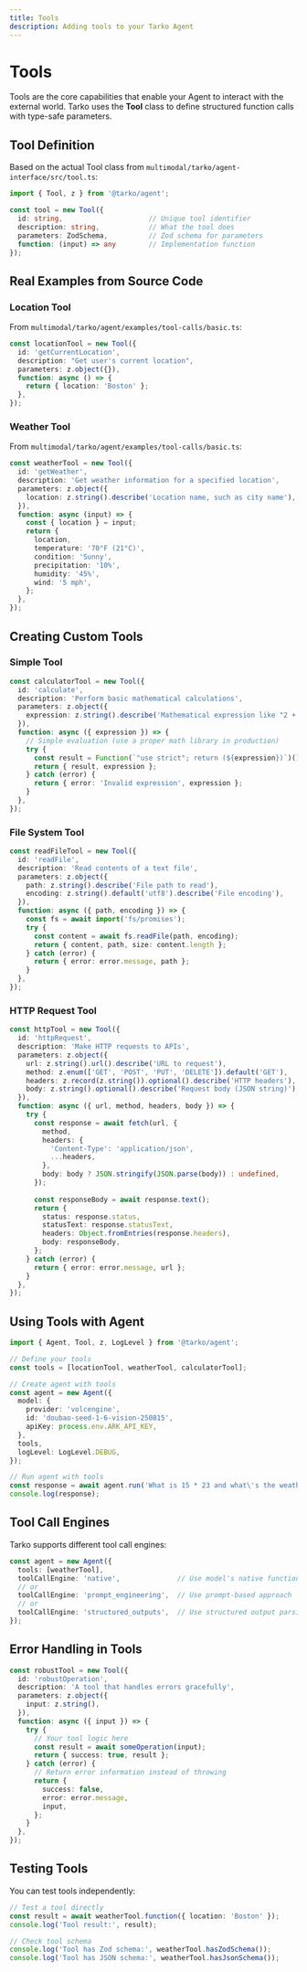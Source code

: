```yaml
---
title: Tools
description: Adding tools to your Tarko Agent
---
```


# Tools

Tools are the core capabilities that enable your Agent to interact with the external world. Tarko uses the **Tool** class to define structured function calls with type-safe parameters.

## Tool Definition

Based on the actual Tool class from `multimodal/tarko/agent-interface/src/tool.ts`:

```typescript
import { Tool, z } from '@tarko/agent';

const tool = new Tool({
  id: string,                     // Unique tool identifier
  description: string,            // What the tool does
  parameters: ZodSchema,          // Zod schema for parameters
  function: (input) => any        // Implementation function
});
```

## Real Examples from Source Code

### Location Tool

From `multimodal/tarko/agent/examples/tool-calls/basic.ts`:

```typescript
const locationTool = new Tool({
  id: 'getCurrentLocation',
  description: "Get user's current location",
  parameters: z.object({}),
  function: async () => {
    return { location: 'Boston' };
  },
});
```

### Weather Tool

From `multimodal/tarko/agent/examples/tool-calls/basic.ts`:

```typescript
const weatherTool = new Tool({
  id: 'getWeather',
  description: 'Get weather information for a specified location',
  parameters: z.object({
    location: z.string().describe('Location name, such as city name'),
  }),
  function: async (input) => {
    const { location } = input;
    return {
      location,
      temperature: '70°F (21°C)',
      condition: 'Sunny',
      precipitation: '10%',
      humidity: '45%',
      wind: '5 mph',
    };
  },
});
```

## Creating Custom Tools

### Simple Tool

```typescript
const calculatorTool = new Tool({
  id: 'calculate',
  description: 'Perform basic mathematical calculations',
  parameters: z.object({
    expression: z.string().describe('Mathematical expression like "2 + 2"'),
  }),
  function: async ({ expression }) => {
    // Simple evaluation (use a proper math library in production)
    try {
      const result = Function(`"use strict"; return (${expression})`)();
      return { result, expression };
    } catch (error) {
      return { error: 'Invalid expression', expression };
    }
  },
});
```

### File System Tool

```typescript
const readFileTool = new Tool({
  id: 'readFile',
  description: 'Read contents of a text file',
  parameters: z.object({
    path: z.string().describe('File path to read'),
    encoding: z.string().default('utf8').describe('File encoding'),
  }),
  function: async ({ path, encoding }) => {
    const fs = await import('fs/promises');
    try {
      const content = await fs.readFile(path, encoding);
      return { content, path, size: content.length };
    } catch (error) {
      return { error: error.message, path };
    }
  },
});
```

### HTTP Request Tool

```typescript
const httpTool = new Tool({
  id: 'httpRequest',
  description: 'Make HTTP requests to APIs',
  parameters: z.object({
    url: z.string().url().describe('URL to request'),
    method: z.enum(['GET', 'POST', 'PUT', 'DELETE']).default('GET'),
    headers: z.record(z.string()).optional().describe('HTTP headers'),
    body: z.string().optional().describe('Request body (JSON string)'),
  }),
  function: async ({ url, method, headers, body }) => {
    try {
      const response = await fetch(url, {
        method,
        headers: {
          'Content-Type': 'application/json',
          ...headers,
        },
        body: body ? JSON.stringify(JSON.parse(body)) : undefined,
      });
      
      const responseBody = await response.text();
      return {
        status: response.status,
        statusText: response.statusText,
        headers: Object.fromEntries(response.headers),
        body: responseBody,
      };
    } catch (error) {
      return { error: error.message, url };
    }
  },
});
```

## Using Tools with Agent

```typescript
import { Agent, Tool, z, LogLevel } from '@tarko/agent';

// Define your tools
const tools = [locationTool, weatherTool, calculatorTool];

// Create agent with tools
const agent = new Agent({
  model: {
    provider: 'volcengine',
    id: 'doubao-seed-1-6-vision-250815',
    apiKey: process.env.ARK_API_KEY,
  },
  tools,
  logLevel: LogLevel.DEBUG,
});

// Run agent with tools
const response = await agent.run('What is 15 * 23 and what\'s the weather like?');
console.log(response);
```

## Tool Call Engines

Tarko supports different tool call engines:

```typescript
const agent = new Agent({
  tools: [weatherTool],
  toolCallEngine: 'native',              // Use model's native function calling
  // or
  toolCallEngine: 'prompt_engineering',  // Use prompt-based approach
  // or  
  toolCallEngine: 'structured_outputs',  // Use structured output parsing
});
```

## Error Handling in Tools

```typescript
const robustTool = new Tool({
  id: 'robustOperation',
  description: 'A tool that handles errors gracefully',
  parameters: z.object({
    input: z.string(),
  }),
  function: async ({ input }) => {
    try {
      // Your tool logic here
      const result = await someOperation(input);
      return { success: true, result };
    } catch (error) {
      // Return error information instead of throwing
      return {
        success: false,
        error: error.message,
        input,
      };
    }
  },
});
```

## Testing Tools

You can test tools independently:

```typescript
// Test a tool directly
const result = await weatherTool.function({ location: 'Boston' });
console.log('Tool result:', result);

// Check tool schema
console.log('Tool has Zod schema:', weatherTool.hasZodSchema());
console.log('Tool has JSON schema:', weatherTool.hasJsonSchema());
```
